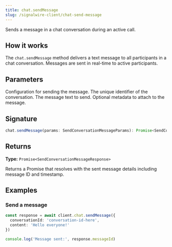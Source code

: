 ```yaml
---
title: chat.sendMessage
slug: /signalwire-client/chat-send-message
---
```



Sends a message in a chat conversation during an active call.

## How it works

The `chat.sendMessage` method delivers a text message to all participants in a chat conversation. Messages are sent in real-time to active participants.

## Parameters

<APIField name="params" type="SendConversationMessageParams" required>
  Configuration for sending the message.
</APIField>

<APIField name="params.conversationId" type="string" required>
  The unique identifier of the conversation.
</APIField>

<APIField name="params.content" type="string" required>
  The message text to send.
</APIField>

<APIField name="params.metadata" type="object">
  Optional metadata to attach to the message.
</APIField>

## Signature

```typescript
chat.sendMessage(params: SendConversationMessageParams): Promise<SendConversationMessageResponse>
```

## Returns

**Type:** `Promise<SendConversationMessageResponse>`

Returns a Promise that resolves with the sent message details including message ID and timestamp.

## Examples

### Send a message

```typescript
const response = await client.chat.sendMessage({
  conversationId: 'conversation-id-here',
  content: 'Hello everyone!'
})

console.log('Message sent:', response.messageId)
```
